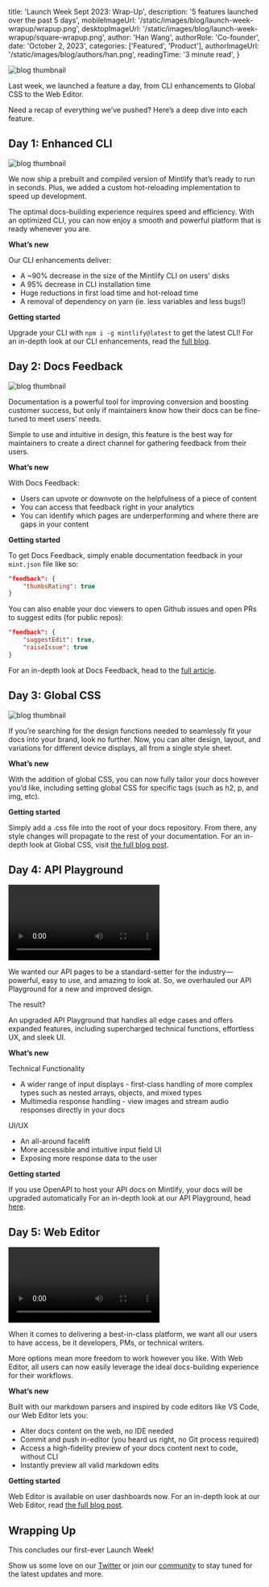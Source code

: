 
  title: 'Launch Week Sept 2023: Wrap-Up',
  description: '5 features launched over the past 5 days',
  mobileImageUrl: '/static/images/blog/launch-week-wrapup/wrapup.png',
  desktopImageUrl: '/static/images/blog/launch-week-wrapup/square-wrapup.png',
  author: 'Han Wang',
  authorRole: 'Co-founder',
  date: 'October 2, 2023',
  categories: ['Featured', 'Product'],
  authorImageUrl: '/static/images/blog/authors/han.png',
  readingTime: '3 minute read',
}


<img
  src="/static/images/blog/launch-week-wrapup/wrapup.png"
  alt="blog thumbnail"
  className="w-full rounded-md"
/>

Last week, we launched a feature a day, from CLI enhancements to Global CSS to the Web Editor.

Need a recap of everything we’ve pushed? Here’s a deep dive into each feature. 


## Day 1: Enhanced CLI

<img
  src="/static/images/blog/launch-week-day-1/header.png"
  alt="blog thumbnail"
  className="w-full rounded-md"
/>

We now ship a prebuilt and compiled version of Mintlify that’s ready to run in seconds. Plus, we added a custom hot-reloading implementation to speed up development. 

The optimal docs-building experience requires speed and efficiency. With an optimized CLI, you can now enjoy a smooth and powerful platform that is ready whenever you are. 

**What’s new**

Our CLI enhancements deliver: 
- A ~90% decrease in the size of the Mintlify CLI on users' disks
- A 95% decrease in CLI installation time
- Huge reductions in first load time and hot-reload time
- A removal of dependency on yarn (ie. less variables and less bugs!)

**Getting started**

Upgrade your CLI with `npm i -g mintlify@latest` to get the latest CLI!
For an in-depth look at our CLI enhancements, read the [full blog](https://mintlify.com/blog/launch-week-day-1).


## Day 2: Docs Feedback

<img
  src="/static/images/blog/launch-week-day-2/header.png"
  alt="blog thumbnail"
  className="w-full rounded-md"
/>

Documentation is a powerful tool for improving conversion and boosting customer success, but only if maintainers know how their docs can be fine-tuned to meet users’ needs.

Simple to use and intuitive in design, this feature is the best way for maintainers to create a direct channel for gathering feedback from their users. 

**What’s new**

With Docs Feedback:
- Users can upvote or downvote on the helpfulness of a piece of content
- You can access that feedback right in your analytics
- You can identify which pages are underperforming and where there are gaps in your content

**Getting started**

To get Docs Feedback, simply enable documentation feedback in your `mint.json` file like so:

```json
"feedback": {
	"thumbsRating": true
}
```

You can also enable your doc viewers to open Github issues and open PRs to suggest edits (for public repos):

```json
"feedback": {
	"suggestEdit": true,
	"raiseIssue": true
}
```

For an in-depth look at Docs Feedback, head to the [full article](https://mintlify.com/blog/launch-week-day-2).


## Day 3: Global CSS

<img
  src="/static/images/blog/launch-week-day-3/thumbnail.svg"
  alt="blog thumbnail"
  className="w-full rounded-md"
/>

If you’re searching for the design functions needed to seamlessly fit your docs into your brand, look no further. Now, you can alter design, layout, and variations for different device displays, all from a single style sheet.

**What’s new**

With the addition of global CSS, you can now fully tailor your docs however you’d like, including setting global CSS for specific tags (such as h2, p, and img, etc).

**Getting started**

Simply add a .css file into the root of your docs repository. From there, any style changes will propagate to the rest of your documentation.
For an in-depth look at Global CSS, visit [the full blog post](https://mintlify.com/blog/launch-week-day-3).


## Day 4: API Playground

<video className="w-full" controls>
  <source src="/static/images/blog/launch-week-day-4/video-1.mp4" type="video/mp4" />
</video>

We wanted our API pages to be a standard-setter for the industry—powerful, easy to use, and amazing to look at. So, we overhauled our API Playground for a new and improved design.  

The result? 

An upgraded API Playground that handles all edge cases and offers expanded features, including supercharged technical functions, effortless UX, and sleek UI.

**What’s new**

Technical Functionality

- A wider range of input displays - first-class handling of more complex types such as nested arrays, objects, and mixed types
- Multimedia response handling - view images and stream audio responses directly in your docs

UI/UX

- An all-around facelift
- More accessible and intuitive input field UI
- Exposing more response data to the user

**Getting started**

If you use OpenAPI to host your API docs on Mintlify, your docs will be upgraded automatically 
For an in-depth look at our API Playground, head [here](https://mintlify.com/blog/launch-week-day-4).


## Day 5: Web Editor

<video className="w-full" controls>
  <source src="/static/images/blog/launch-week-day-5/editor.mp4" type="video/mp4" />
</video>

When it comes to delivering a best-in-class platform, we want all our users to have access, be it developers, PMs, or technical writers. 

More options mean more freedom to work however you like. With Web Editor, all users can now easily leverage the ideal docs-building experience for their workflows. 

**What’s new**

Built with our markdown parsers and inspired by code editors like VS Code, our Web Editor lets you: 

- Alter docs content on the web, no IDE needed
- Commit and push in-editor (you heard us right, no Git process required)  
- Access a high-fidelity preview of your docs content next to code, without CLI
- Instantly preview all valid markdown edits

**Getting started**

Web Editor is available on user dashboards now.
For an in-depth look at our Web Editor, read [the full blog post](https://mintlify.com/blog/launch-week-day-5).


## Wrapping Up

This concludes our first-ever Launch Week!

Show us some love on our [Twitter](https://twitter.com/mintlify) or join our [community](https://mintlify.com/community) to stay tuned for the latest updates and more.  
